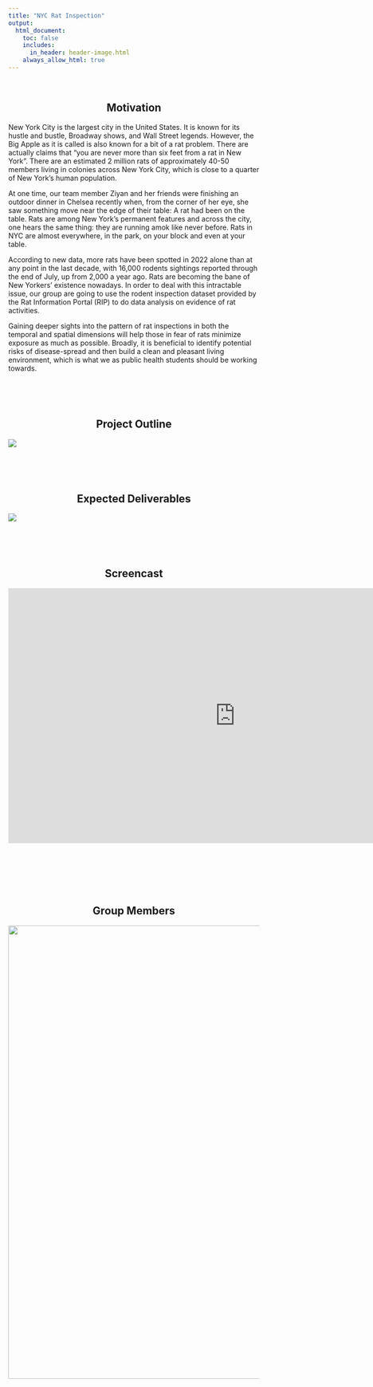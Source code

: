 ```yaml
---
title: "NYC Rat Inspection"
output: 
  html_document:
    toc: false
    includes:
      in_header: header-image.html
    always_allow_html: true
---
```


&nbsp;

<center><h2><strong>Motivation</strong></h2> </center>

New York City is the largest city in the United States. It is known for its hustle and bustle, Broadway shows, and Wall Street legends. However, the Big Apple as it is called is also known for a bit of a rat problem. There are actually claims that “you are never more than six feet from a rat in New York”. There are an estimated 2 million rats of approximately 40-50 members living in colonies across New York City, which is close to a quarter of New York's human population.

At one time, our team member Ziyan and her friends were finishing an outdoor dinner in Chelsea recently when, from the corner of her eye, she saw something move near the edge of their table: A rat had been on the table. Rats are among New York’s permanent features and across the city, one hears the same thing: they are running amok like never before. Rats in NYC are almost everywhere, in the park, on your block and even at your table.

According to new data, more rats have been spotted in 2022 alone than at any point in the last decade, with 16,000 rodents sightings reported through the end of July, up from 2,000 a year ago. Rats are becoming the bane of New Yorkers’ existence nowadays. In order to deal with this intractable issue, our group are going to use the rodent inspection dataset provided by the <a style="text-decoration:none" href="https://data.cityofnewyork.us/Health/Rodent-Inspection/p937-wjvj"> Rat Information Portal (RIP)</a> to do data analysis on evidence of rat activities. 

Gaining deeper sights into the pattern of rat inspections in both the temporal and spatial dimensions will help those in fear of rats minimize exposure as much as possible. Broadly, it is beneficial to identify potential risks of disease-spread and then build a clean and pleasant living environment, which is what we as public health students should be working towards.

&nbsp;

&nbsp;

<center><h2><strong>Project Outline</strong></h2> </center>


<img src="pic/outline.png">


&nbsp;

&nbsp;

<center><h2><strong>Expected Deliverables</strong></h2> </center>


<img src="pic/Delivery.jpg">

&nbsp;

&nbsp;

<center><h2><strong>Screencast</strong></h2> </center>

<center><iframe width="910px" height = "512px" src="https://www.youtube.com/embed/cFn-hY5njpI" frameborder="0" allow="accelerometer; autoplay; clipboard-write; encrypted-media; gyroscope; picture-in-picture" allowfullscreen ></iframe></center>


&nbsp;

&nbsp;

&nbsp;

<center><h2><strong>Group Members</strong></h2> </center>

<center><img width="910px" src="pic/members1.jpg"></center>

